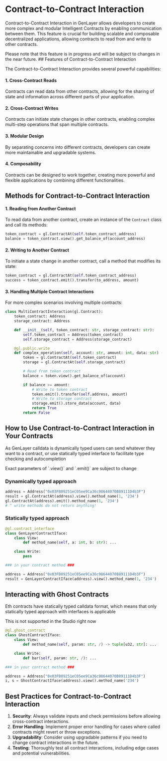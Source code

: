 
# Contract-to-Contract Interaction

Contract-to-Contract Interaction in GenLayer allows developers to create more complex and modular Intelligent Contracts by enabling communication between them. This feature is crucial for building scalable and composable decentralized applications, allowing contracts to read from and write to other contracts.

<Callout type="info">
    Please note that this feature is in progress and will be subject to changes in the near future.
</Callout>
## Features of Contract-to-Contract Interaction

The Contract-to-Contract Interaction provides several powerful capabilities:

#### 1. Cross-Contract Reads
Contracts can read data from other contracts, allowing for the sharing of state and information across different parts of your application.

#### 2. Cross-Contract Writes
Contracts can initiate state changes in other contracts, enabling complex multi-step operations that span multiple contracts.

#### 3. Modular Design
By separating concerns into different contracts, developers can create more maintainable and upgradable systems.

#### 4. Composability
Contracts can be designed to work together, creating more powerful and flexible applications by combining different functionalities.

## Methods for Contract-to-Contract Interaction

#### 1. Reading from Another Contract
To read data from another contract, create an instance of the `Contract` class and call its methods:

```python filename="token_interaction" copy
token_contract = gl.ContractAt(self.token_contract_address)
balance = token_contract.view().get_balance_of(account_address)
```

#### 2. Writing to Another Contract
To initiate a state change in another contract, call a method that modifies its state:

```python filename="token_interaction" copy
token_contract = gl.ContractAt(self.token_contract_address)
success = token_contract.emit().transfer(to_address, amount)
```

#### 3. Handling Multiple Contract Interactions
For more complex scenarios involving multiple contracts:

```python filename="multi_contract_interaction" copy
class MultiContractInteraction(gl.Contract):
    token_contract: Address
    storage_contract: Address

    def __init__(self, token_contract: str, storage_contract: str):
        self.token_contract = Address(token_contract)
        self.storage_contract = Address(storage_contract)

    @gl.public.write
    def complex_operation(self, account: str, amount: int, data: str) -> bool:
        token = gl.ContractAt(self.token_contract)
        storage = gl.ContractAt(self.storage_contract)

        # Read from token contract
        balance = token.view().get_balance_of(account)

        if balance >= amount:
            # Write to token contract
            token.emit().transfer(self.address, amount)
            # Write to storage contract
            storage.emit().store_data(account, data)
            return True
        return False
```
## How to Use Contract-to-Contract Interaction in Your Contracts

As GenLayer calldata is dynamically typed users can send whatever they want to a contract, or use statically typed interface to facilitate type checking and autocompletion

<Callout emoji="🏗️">
    Exact parameters of `.view()` and `.emit()` are subject to change
</Callout>

### Dynamically typed approach

```py
address = Address("0x03FB09251eC05ee9Ca36c98644070B89111D4b3F")
result = gl.ContractAt(address).view().method_name(1, '234')
gl.ContractAt(address).emit().method_name(1, '234')
# ^ write methods do not return anything!
```

### Statically typed approach

```py
@gl.contract_interface
class GenLayerContractIface:
    class View:
        def method_name(self, a: int, b: str): ...

    class Write:
        pass

### in your contract method ###

address = Address("0x03FB09251eC05ee9Ca36c98644070B89111D4b3F")
result = GenLayerContractIface(address).view().method_name(1, '234')
```

## Interacting with Ghost Contracts

Eth contracts have statically typed calldata format, which means that only statically typed approach with interfaces is applicable

<Callout emoji="🏗️">
    This is not supported in the Studio right now
</Callout>

```py
@gl.ghost_contract
class GhostContractIface:
    class View:
        def method_name(self, param: str, /) -> tuple[u32, str]: ...

    class Write:
        def bar(self, param: str, /): ...

### in your contract method ###

address = Address("0x03FB09251eC05ee9Ca36c98644070B89111D4b3F")
i, s = GhostContractIface(address).view().method_name('234')
```

## Best Practices for Contract-to-Contract Interaction

1. **Security**: Always validate inputs and check permissions before allowing cross-contract interactions.  
2. **Error Handling**: Implement proper error handling for cases where called contracts might revert or throw exceptions.
3. **Upgradability**: Consider using upgradable patterns if you need to change contract interactions in the future.
4. **Testing**: Thoroughly test all contract interactions, including edge cases and potential vulnerabilities.

